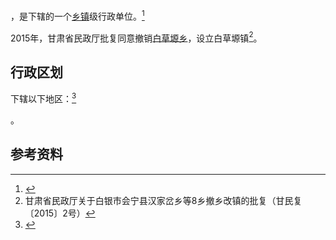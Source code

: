 {{中国乡级行政区|62/04/22/226/000}}

'''{{PAGENAMEBASE}}'''，是{{PRC admin/fullname|62/04/22/226/000|3}}下辖的一个[[乡镇|乡镇]]级行政单位。<ref>{{PRC admin/ref sgc|{{PRC admin/parent|62/04/22/226/000}}}}</ref>

2015年，甘肃省民政厅批复同意撤销[[白草塬乡|白草塬乡]]，设立白草塬镇<ref>甘肃省民政厅关于白银市会宁县汉家岔乡等8乡撤乡改镇的批复（甘民复〔2015〕2号）</ref>。

== 行政区划 ==

{{PAGENAMEBASE}}下辖以下地区：<ref>{{PRC admin/ref sgc|62/04/22/226/000}}</ref>

{{PRC admin/children|62/04/22/226/000}}。

== 参考资料 ==

{{reflist}}

{{行政区划小作品}}
{{PRC admin/navcat|62/04/22/226/000}}